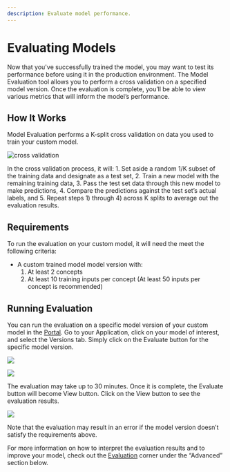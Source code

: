 ```yaml
---
description: Evaluate model performance.
---
```


# Evaluating Models

Now that you've successfully trained the model, you may want to test its performance before using it in the production environment. The Model Evaluation tool allows you to perform a cross validation on a specified model version. Once the evaluation is complete, you’ll be able to view various metrics that will inform the model’s performance.

## How It Works

Model Evaluation performs a K-split cross validation on data you used to train your custom model.

![cross validation](/img/cross_validation.jpg)

In the cross validation process, it will: 1. Set aside a random 1/K subset of the training data and designate as a test set, 2. Train a new model with the remaining training data, 3. Pass the test set data through this new model to make predictions, 4. Compare the predictions against the test set’s actual labels, and 5. Repeat steps 1\) through 4\) across K splits to average out the evaluation results.

## Requirements

To run the evaluation on your custom model, it will need the meet the following criteria:

* A custom trained model model version with:
  1. At least 2 concepts
  2. At least 10 training inputs per concept \(At least 50 inputs per concept is recommended\)

## Running Evaluation

You can run the evaluation on a specific model version of your custom model in the [Portal](https://clarifai.com/apps). Go to your Application, click on your model of interest, and select the Versions tab. Simply click on the Evaluate button for the specific model version.

![](/img/previewui-versions-new.png)

![](/img/preview-evaluate-new.png)

The evaluation may take up to 30 minutes. Once it is complete, the Evaluate button will become View button. Click on the View button to see the evaluation results.

![](/img/preview-view-new.png)

Note that the evaluation may result in an error if the model version doesn’t satisfy the requirements above.

For more information on how to interpret the evaluation results and to improve your model, check out the [Evaluation](https://github.com/Clarifai/docs/tree/5882f46bd17affcd85ed3e2ec98f4d6f355b58a9/advanced-model-eval-2.md) corner under the “Advanced” section below.

